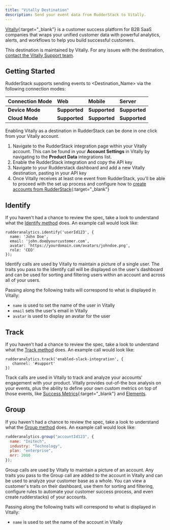 ```yaml
---
title: "Vitally Destination"
description: Send your event data from RudderStack to Vitally.
---
```


[Vitally](https://vitally.io/?utm_source=rudderstack&utm_medium=docs&utm_campaign=partners){:target="_blank"} is a customer success platform for B2B SaaS companies that wraps your unified customer data with powerful analytics, alerts, and workflows to help you build successful customers.

This destination is maintained by Vitally. For any issues with the destination, [contact the Vitally Support team](mailto:support@vitally.io).

## Getting Started

RudderStack supports sending events to <Destination_Name> via the following <Link to="/destinations/rudderstack-connection-modes/">connection modes</Link>:

| **Connection Mode** | **Web**       | **Mobile**    | **Server**    |
| :------------------ | :------------ | :------------ | :------------ |
| **Device Mode**     | **Supported** | **Supported** | **Supported**         |
| **Cloud Mode**      | **Supported** | **Supported** | **Supported** |

Enabling Vitally as a destination in RudderStack can be done in one click from your Vitally account. 

1. Navigate to the RudderStack integration page within your Vitally account. This can be found in your **Account Settings** in Vitally by navigating to the **Product Data** integrations list.
2. Enable the RudderStack integration and copy the API key
3. Navigate to your Rudderstack dashboard and add a new Vitally destination, pasting in your API key
4. Once Vitally receives at least one event from RudderStack, you'll be able to proceed with the set up process and configure how to [create accounts from RudderStack](https://docs.vitally.io/managing-the-customer-lifecycle/account-hierarchy-using-vitallys-organization-object/supported-integrations-and-how-to-create-the-hierarchy#rudderstack){:target="_blank"}

## Identify

If you haven't had a chance to review the spec, take a look to understand what the [Identify method](https://www.rudderstack.com/docs/event-spec/standard-events/identify/) does. An example call would look like:

```
rudderanalytics.identify('userId123', {
  name: 'John Doe',
  email: 'john.doe@yourcustomer.com',
  avatar: 'https://yourdomain.com/avatars/johndoe.png',
  role: 'CEO'
});
```

Identify calls are used by Vitally to maintain a picture of a single user. The traits you pass to the Identify call will be displayed on the user's dashboard and can be used for sorting and filtering users within an account and across all of your users.

Passing along the following traits will correspond to what is displayed in Vitally:
  * `name` is used to set the name of the user in Vitally
  * `email` sets the user's email in Vitally
  * `avatar` is used to display an avatar for the user

## Track

If you haven't had a chance to review the spec, take a look to understand what the [Track method](https://www.rudderstack.com/docs/event-spec/standard-events/track/) does. An example call would look like:

```
rudderanalytics.track('enabled-slack-integration', {
   channel: '#support'
})
```

Track calls are used in Vitally to track and analyze your accounts' engagement with your product. Vitally provides out-of-the box analysis on your events, plus the ability to define your own custom metrics on top of those events, like [Success Metrics](https://docs.vitally.io/account-health-scores-and-metrics/success-metrics){:target="_blank"} and [Elements](https://docs.vitally.io/account-health-scores-and-metrics/elements).


## Group

If you haven't had a chance to review the spec, take a look to understand what the [Group method](https://www.rudderstack.com/docs/event-spec/standard-events/group/) does. An example call would look like:

```js
rudderanalytics.group("accountId123", {
  name: "Initech",
  industry: "Technology",
  plan: "enterprise",
  mrr: 2000
});
```

Group calls are used by Vitally to maintain a picture of an account. Any traits you pass to the Group call are added to the account in Vitally and can be used to analyze your customer base as a whole. You can view a customer's traits on their dashboard, use them for sorting and filtering, configure rules to automate your customer success process, and even create rudderstacks) of your accounts.

Passing along the following traits will correspond to what is displayed in Vitally:
  * `name` is used to set the name of the account in Vitally